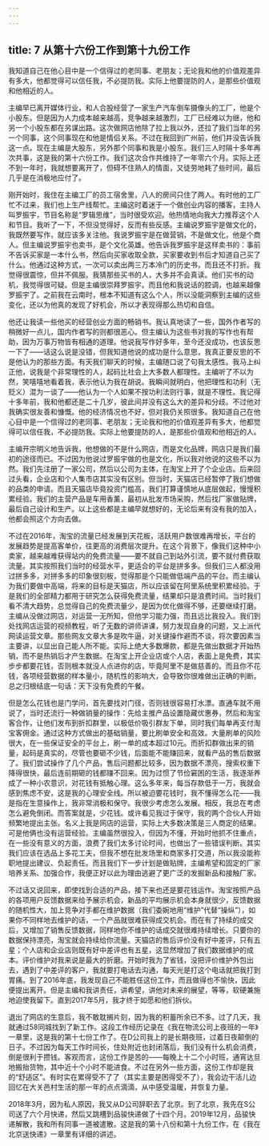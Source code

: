 ```yaml
---
---
---
```

title: 7 从第十六份工作到第十九份工作
---




我知道自己在他心目中是一个信得过的老同事、老朋友；无论我和他的价值观差异有多大，他都觉得可以信任我，不必提防我。实际上他要提防的人，是那些价值观和他相近的人。



主编早已离开媒体行业，和人合股经营了一家生产汽车倒车摄像头的工厂，他是个小股东。但是因为人力成本越来越高，竞争越来越激烈，工厂已经难以为继，他和另一个小股东都在另谋出路。这次做网店他除了拉上我以外，还拉了我们当年的另一个同事，这个同事现在和他是情侣关系。不过在我回到广州前，他们并没告诉我这一点。现在主编是大股东，另外那个同事和我是小股东。我们三人时隔十多年再次共事，这是我的第十六份工作。我们这次合作共维持了一年零六个月。实际上还不到一年时，我就想要离开了，但碍不住熟人的情面，又徒劳地耗了些时间，最后几乎是在消极地应付了。

刚开始时，我住在主编工厂的员工宿舍里，八人的房间只住了两人。有时他的工厂忙不过来，我们也上生产线帮忙。主编这时着迷于一个做创业内容的播客，主持人叫罗振宇，节目名称是“罗辑思维”，当时很受欢迎。他热情地向我大力推荐这个人和节目。我听了一下，不但没觉得好，反而有些反感。主编说罗振宇是做文化的，我既然要写作，就应该多关注他。我说罗振宇是在做营销，不是做文化，他是个商人。但主编说罗振宇也卖书，是个文化英雄。他告诉我罗振宇是这样卖书的：事前不告诉买家是一本什么书，然后向买家收取全款，买家要收到书后才知道自己买了什么。他通过这种方式，一次可以卖出两三万本冷门的历史书，而且还不打折。我觉得很震惊，但并不佩服。我猜那些买书的人，大多并不会真读。他们买书的动机，我觉得很可疑。但是主编很崇拜罗振宇。而且他和我说话的腔调，也越来越像罗振宇了。之前我在云南时，根本不知道有这么个人，所以没能洞察到主编的这些变化，还以为他真的发现了好机会，所以才表现得那么热切和自信。

他还让我读一些他买的经营创业方面的畅销书。我认真地读了一些，国外作者写的稍微好一点儿，国内作者写的则都很恶心。但主编认为这些书对我的写作也有帮助，因为万事万物皆有相通的道理。他说我写作好多年，至今还没成功，也该反思一下了——话这么说是没错，但我知道他说的成功是什么意思，我真正要反思的不是他认为的那些方面。有天我们聊天的时候，主编随口说了句我太感性。我马上纠正他，说我是个非常理性的人，起码比社会上大多数人都理性。主编听了不以为然，笑嘻嘻地看着我，表示他认为我在胡说。我瞬间就明白，他把理性和功利（无贬义）混为一谈了——他认为一个人如果不按功利法则行事，就是不理性。我记得十多年前，我和他都还是二十几岁，彼此间并没有这么大的差异和分歧。不过他对我确实很友善和慷慨。他的经济情况也不好，但对我仍关照很多。我知道自己在他心目中是一个信得过的老同事、老朋友；无论我和他的价值观差异有多大，他都觉得可以信任我，不必提防我。实际上他要提防的人，是那些价值观和他相近的人。





主编开宗明义地告诉我，他想做的不是什么网店，而是文化品牌，网店只是我们最初的途径而已。不过因为他说过罗振宇做的也是文化，所以我对他说的这些不以为然。我们先注册了一家公司，然后以公司为主体，在淘宝上开了个企业店。后来回过头看，企业店和个人集市店其实没有区别。但当时，天猫店已经暂停了我们想做的品类的申请。而且天猫店毕竟投资门槛高，我们打算谨慎地从底层做起，慢慢积累经验。我们的主营产品是车用香薰，最初从批发市场采购，然后找厂家做贴牌，最后自己设计和生产。以上这些都是主编早就想好的，无论后来有没有我的加入，他都会照这个方向去做。

不过在2016年，淘宝的流量已经发展到天花板，活跃用户数很难再增长，平台的发展趋势是提高客单价，往更高的消费层次提升。在这个背景下，像我们这种中小卖家，越来越难获得站内的免费流量——要不就自己到站外引流，要不就付费获取流量。其实按照我们当时的经营水平，更适合的平台是拼多多。但我们三人都没用过拼多多，对拼多多的印象很刻板，觉得那是个只能做低端产品的平台。而主编认为我们要做中高端，将来的目标是天猫店，所以应该留在阿里系统里积累经验。于是我们的全部精力都用于研究怎么获得免费流量，结果却只是浪费时间。当时我们看不清大趋势，总觉得自己的免费流量少，是因为优化做得不够，还要继续打磨。主编从没做过网店，对运营一无所知，但他学习能力强，而且远比我投入。我们到处找网店运营的视频教程，听了无数的讲师讲课，努力发现自身的问题，又上派代网读运营文章。那些网友文章大多是吹牛逼，对关键操作避而不谈，将次要因素当主要讲，以显出自己能人所不能。实际上绝大多数爆款，都是先做出数据才开始热销，而不是热销后才产生数据。在淘宝上开企业店或个人店，表面上是免费，其实步步都要花钱，否则根本就没人点进你的店，毕竟阿里不是做慈善的。而且你不花钱，各项经营数据的样本量小，随机性的影响大，会导致你很难做出正确的判断。总之归根结底一句话：天下没有免费的午餐。

但是怎么花钱也是门学问，首先要找对门径，否则钱很容易打水漂。直通车就不用说了，当时还流行一种做销量的操作：先给主推产品设置隐藏优惠券，然后和淘宝客合作，让他们发布到折扣群里，以极低价吸引群友下单，同时我们每单再支付淘宝客佣金。通过这种方式做出的基础销量，要比刷单安全和高效。大量刷单的风险很大，在一些保证安全的平台上，刷一单的成本超过10元。而折扣群做出来的销量，起码是真实的，尽管也要砸不少钱，后面能不能赚回来，就看产品的售后数据了。我们尝试操作了几个产品，售后问题都比较多，因为数据不漂亮，搜索权重下降得很快，最后连前期砸的钱都赚不回来。因为过惯了节俭窘困的生活，我逐渐养成了一种小农意识，对花钱有抵触心理。这么多年来，每当存款低于一万，我就会感到焦虑不安，这是我的心理安全线。所以被迫要花钱时，我不懂得怎么花——我是指在生意操作上，我非常消极和保守。我很少考虑怎么发展。相反，我总在考虑怎么避免倒闭。而答案就是，少花钱。或许看见我过于保守，我的两个合伙人开始频繁地提出主张。名义上我是网店的运营，实际上大多数决策是三人商定的结果。可是他俩也没有运营经验。主编虽然很投入，但因为不懂，开始时他抓不住重点，在一些没有意义的方面，浪费了我们太多讨论时间，也做出了一些错误判断。其实我们应该在选品上多花工夫，但我不想在批发场里和商家多打交道，所以我没能称职地提出建议、负起责任。而且我们下一步计划是做贴牌，主编希望和固定的厂家培养关系、加强合作，我便正好以此为理由逃避了更广泛的发掘新品和接触厂家。

不过话又说回来，即使找到合适的产品，接下来也还是要花钱运作。淘宝按照产品的各项用户反馈数据来给予展示机会，新品的平均展示机会本身就很少，反馈数据的随机性大，加上竞争对手都在维护数据（我们委婉地用“维护”代替“操纵”），如果你不同样地去维护的话，一个产品就很难获得成交机会。而在有了持续的成交后，又增加了销售反馈数据，同样地你不维护的话成交就很难持续增长。只要你的数据保持漂亮，淘宝就会持续给你流量。天猫店的售后评价没有好中差评，只有五星；个人店和企业店则既有好中差评也有五星，这显然增加了我们数据维护的成本。评价维护对我来说是最大的折磨。开始时我为了省钱，没把评价维护外包出去，遇到了中差评的客户，我就要打电话去沟通，每天光是打这个电话就把我打到胃痛。到了2016年底，我发现自己不能胜任这份工作，而且做得也不愉快，因此便提出离开。但是主编和我讲责任，讲希望，讲他对未来的展望，等等，软硬兼施地迫使我留下。直到2017年5月，我才终于如愿和他们拆伙。





退出了网店的生意后，我不敢耽搁片刻，因为我的积蓄所余已不多。过了几天，我就通过58同城找到了新工作。这段工作经历记录在《我在物流公司上夜班的一年》一章里，这是我的第十七份工作了。在D公司我上的是长期夜班，过着日夜颠倒的日子。不过因为每天工作时间长，住处附近也封闭落后，我们没有什么机会消费，倒是很利于攒钱。客观而言，这份工作是苦的——每晚上十二个小时班，通宵达旦地搬抬货物，其中近十个小时不能进食。不过在另外一些方面，这份工作却是我的“舒适区”。有时实在累得受不了了（其实主要是困得受不了），我会边干活儿边回忆在大关邑村生活的那一年的点点滴滴，从中感受温暖，并恢复力量。

2018年3月，因为私人原因，我又从D公司辞职去了北京。到了北京，我先在S公司送了六个月快递，然后又跳槽到品骏快递做了十四个月。2019年12月，品骏快递解散，我和所有同事一道被遣散。这是我的第十八份和第十九份工作，在《我在北京送快递》一章里有详细的讲述。